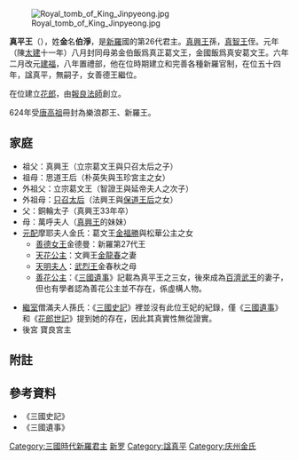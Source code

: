 {{朝鮮半島君王
| 名稱=真平王
| 新羅代數=26
| 前任=[[真智王|真智王]]
| 繼任=[[善德女王|善德女王]]
| 畫像=
| 說明=
| 在位=579年—632年
| 年號=
| 姓名=金伯淨
| 封號=
| 字=
| 號=
| 別名=
| 出生年=？
| 立世子=
| 逝世年=632年
| 廟號=
| 諡號=
| 陵墓=
| 父親=[[銅輪太子|銅輪太子]]
| 母親=[[萬呼夫人|萬呼夫人]]
| 嫡母=
| 皇后=
| 王后=[[摩耶夫人_(真平王)|摩耶夫人]]
| 王妃=
| 妃=[[太陽公主|太陽公主]] [[美室宮主|美室宮主]] [[寶明宮主|寶明宮主]] [[寶良宮主|寶良宮主]]
| 嫡子=
| 庶子=[[太元殿君|太元殿君]] [[好元殿君|好元殿君]] [[寶露殿君|寶露殿君]]
| 嫡女=[[善德女王|善德女王]] [[天明公主|天明公主]] [[善花公主|善花公主]]
| 庶女=[[良明公主|良明公主]] 
| 注釋=
|}}
{{Infobox Korean name
|hangul=진평왕
|hanja=眞平王
|rr=Jinpyeong wang
|mr=Chinp'yŏng wang
}}
[[File:Royal_tomb_of_King_Jinpyeong.jpg|thumb]]

'''真平王'''（{{bd|？||632年}}），姓'''金'''名'''伯淨'''，是[[新羅|新羅]]國的第26代君主。[[真興王|真興王]]孫，[[真智王|真智王]]侄。元年（陳[[太建|太建]]十一年）八月封同母弟金伯飯爲真正葛文王，金國飯爲真安葛文王。六年二月改元[[建福_(新羅真平王)|建福]]，八年置禮部，他在位時期建立和完善各種新羅官制，在位五十四年，諡真平，無嗣子，女善德王繼位。

在位建立[[花郎|花郎]]，由[[報良法師|報良法師]]創立。 

624年受[[唐高祖|唐高祖]]冊封為樂浪郡王、新羅王。

==家庭==
*祖父：真興王（立宗葛文王與只召太后之子）
*祖母：思道王后（朴英失與玉珍宮主之女）
*外祖父：立宗葛文王（智證王與延帝夫人之次子）
*外祖母：[[只召太后|只召太后]]（法興王與[[保道王后|保道王后]]之女）
*父：銅輪太子（真興王33年卒）
*母：萬呼夫人（[[真興王|真興王]]的妹妹）
*[[元配|元配]]摩耶夫人金氏：葛文王[[金福勝|金福勝]]與松華公主之女
**[[善德女王|善德女王]]金德曼：新羅第27代王
**[[天花公主|天花公主]]：文興王[[金龍春|金龍春]]之妻
**[[天明夫人|天明夫人]]：[[武烈王|武烈王]]金春秋之母
**[[善花公主|善花公主]]：《[[三國遺事|三國遺事]]》記載為真平王之三女，後來成為[[百濟武王|百濟武王]]的妻子，但也有學者認為善花公主並不存在，係虛構人物。

*[[繼室|繼室]]僧滿夫人孫氏：《[[三國史記|三國史記]]》裡並沒有此位王妃的紀錄，僅《[[三國遺事|三國遺事]]》和《[[花郎世記|花郎世記]]》提到她的存在，因此其真實性無從證實。
*後宮 寶良宮主

== 附註 ==
{{reflist}}

==參考資料==
*《三國史記》
*《三國遺事》


{{新罗君主}}

[[Category:三國時代新羅君主|Category:三國時代新羅君主]]
[[Category:唐朝异姓郡王|新罗]]
[[Category:諡真平|Category:諡真平]]
[[Category:庆州金氏|Category:庆州金氏]]